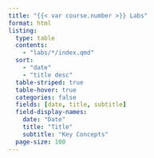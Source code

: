 ```yaml
---
title: "{{< var course.number >}} Labs"
format: html
listing:
  type: table
  contents:
    - "labs/*/index.qmd"
  sort:
    - "date"
    - "title desc"
  table-striped: true
  table-hover: true
  categories: false
  fields: [date, title, subtitle]
  field-display-names: 
    date: "Date"
    title: "Title"
    subtitle: "Key Concepts"
  page-size: 100
---
```



